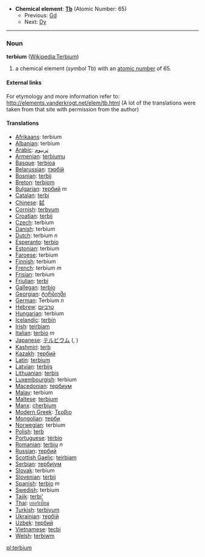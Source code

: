 *'''Chemical element''': '''[[Tb]]''' (Atomic Number: 65)
**Previous: [[Gadolinium|Gd]]
**Next: [[Dysprosium|Dy]]
----
=== Noun ===
'''terbium''' ([[en:Terbium|Wikipedia:Terbium]])

# a chemical element (''symbol'' Tb) with an [[atomic number]] of 65.

====External links====
For etymology and more information refer to:
http://elements.vanderkrogt.net/elem/tb.html
(A lot of the translations were taken from that site with permission from the author)

==== Translations ====
*[[Afrikaans]]: terbium
*[[Albanian]]: terbium
*[[Arabic]]: [[تربيوم]]
*[[Armenian]]: [[terbiumu]]
*[[Basque]]: [[terbioa]]
*[[Belarussian]]: [[тэрбiй]]
*[[Bosnian]]: [[terbij]]
*[[Breton]]: [[terbiom]]
*[[Bulgarian]]: [[тербий]] ''m''
*[[Catalan]]: [[terbi]]
*[[Chinese]]: [[鋱]]
*[[Cornish]]: [[terbyum]]
*[[Croatian]]: [[terbij]]
*[[Czech]]: terbium
*[[Danish]]: terbium
*[[Dutch]]: terbium ''n''
*[[Esperanto]]: [[terbio]]
*[[Estonian]]: terbium
*[[Faroese]]: terbium
*[[Finnish]]: terbium
*[[French]]: terbium ''m''
*[[Frisian]]: terbium
*[[Friulian]]: [[terbi]]
*[[Gallegan]]: [[terbio]]
*[[Georgian]]: [[ტერბიუმი]]
*[[German]]: Terbium ''n''
*[[Hebrew]]: [[טרביום]]
*[[Hungarian]]: terbium
*[[Icelandic]]: [[terbín]]
*[[Irish]]: [[teirbiam]]
*[[Italian]]: [[terbio]] ''m''
*[[Japanese]]: [[テルビウム]] ([[]], )
*[[Kashmiri]]: [[terb]]
*[[Kazakh]]: [[тербий]]
*[[Latin]]: [[terbium]]
*[[Latvian]]: [[terbijs]]
*[[Lithuanian]]: [[terbis]]
*[[Luxembourgish]]: terbium
*[[Macedonian]]: [[тербиум]]
*[[Malay]]: terbium
*[[Maltese]]: [[terbjum]]
*[[Manx]]: [[çherbium]]
*[[Modern Greek]]: [[Τερβιο]] '' ''
*[[Mongolian]]: [[терби]]
*[[Norwegian]]: terbium
*[[Polish]]: [[terb]] '' ''
*[[Portuguese]]: [[térbio]]
*[[Romanian]]: [[terbiu]] ''n''
*[[Russian]]: [[тербий]] '' ''
*[[Scottish Gaelic]]: [[teirbiam]]
*[[Serbian]]: [[тербиjум]]
*[[Slovak]]: terbium
*[[Slovenian]]: [[terbij]]
*[[Spanish]]: [[terbio]] ''m''
*[[Swedish]]: terbium
*[[Tajik]]: [[terbi']]
*[[Thai]]: [[เทอร์เบียม]]
*[[Turkish]]: [[terbiyum]]
*[[Ukrainian]]: [[тербiй]]
*[[Uzbek]]: [[тербий]]
*[[Vietnamese]]: [[tecbi]]
*[[Welsh]]: [[terbiwm]]

[[pl:terbium]]